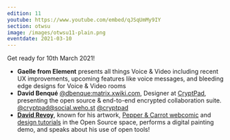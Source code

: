 ```yaml
---
edition: 11
youtube: https://www.youtube.com/embed/qJSqUmMy9IY
section: otwsu
image: /images/otwsu11-plain.png
eventdate: 2021-03-10
---
```


Get ready for 10th March 2021!

- **Gaelle from Element** presents all things Voice & Video including recent UX
improvements, upcoming features like voice messages, and bleeding edge designs
for Voice & Video rooms
- **David Benqué** [@dbenque:matrix.xwiki.com](https://to.chat.imzqqq.top/#/@dbenque:matrix.xwiki.com), Designer at [CryptPad](https://cryptpad.fr), presenting the open
source & end-to-end encrypted collaboration suite.
[@cryptpad@social.weho.st](https://social.weho.st/web/accounts/43149) [@cryptpad](https://twitter.com/cryptpad)
- **[David Revoy](https://www.davidrevoy.com/)**, known for his artwork, [Pepper & Carrot webcomic](https://www.peppercarrot.com/) and [design tutorials](https://www.davidrevoy.com/categorie3/tutorials-brushes-extras) in the Open Source space,
performs a digital painting demo,  and speaks about his use of open tools!

